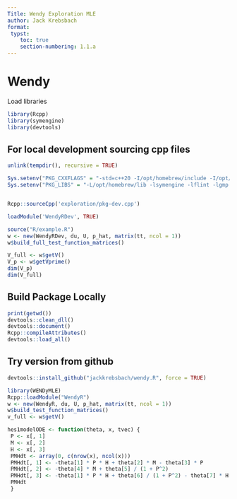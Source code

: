 ```yaml
---
Title: Wendy Exploration MLE
author: Jack Krebsbach
format:
 typst:
    toc: true
    section-numbering: 1.1.a
---
```


# Wendy

Load libraries

```r
library(Rcpp)
library(symengine)
library(devtools)
```

## For local development sourcing cpp files

```r
unlink(tempdir(), recursive = TRUE)

Sys.setenv("PKG_CXXFLAGS" = "-std=c++20 -I/opt/homebrew/include -I/opt/homebrew/include/eigen3 -I/opt/homebrew/Caskroom/miniforge/base/include")
Sys.setenv("PKG_LIBS" = "-L/opt/homebrew/lib -lsymengine -lflint -lgmp -lmpfr -lfmt -lfftw3")


Rcpp::sourceCpp('exploration/pkg-dev.cpp')

loadModule('WendyRDev', TRUE)

source("R/example.R")
w <- new(WendyRDev, du, U, p_hat, matrix(tt, ncol = 1))
w$build_full_test_function_matrices()

V_full <- w$getV()
V_p <- w$getVprime()
dim(V_p)
dim(V_full)
```


## Build Package Locally

```r
print(getwd())
devtools::clean_dll()
devtools::document()
Rcpp::compileAttributes()
devtools::load_all()
```

## Try version from github

```r
devtools::install_github("jackkrebsbach/wendy.R", force = TRUE)
```

```r
library(WENDyMLE)
Rcpp::loadModule("WendyR")
w <- new(WendyR, du, U, p_hat, matrix(tt, ncol = 1))
w$build_test_function_matrices()
v_full <- w$getV()

```


```r
hes1modelODE <- function(theta, x, tvec) {
 P <- x[, 1]
 M <- x[, 2]
 H <- x[, 3]
 PMHdt <- array(0, c(nrow(x), ncol(x)))
 PMHdt[, 1] <- -theta[1] * P * H + theta[2] * M - theta[3] * P
 PMHdt[, 2] <- -theta[4] * M + theta[5] / (1 + P^2)
 PMHdt[, 3] <- -theta[1] * P * H + theta[6] / (1 + P^2) - theta[7] * H
 PMHdt
 }
```